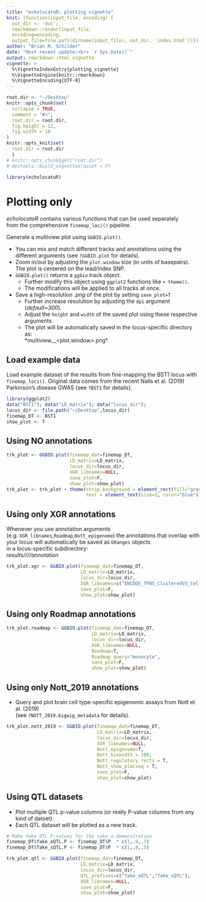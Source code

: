 ```yaml
---
title: "echolocatoR: plotting vignette"
knit: (function(input_file, encoding) {
  out_dir <- 'doc';
  rmarkdown::render(input_file,
  encoding=encoding,
  output_file=file.path(dirname(input_file), out_dir, 'index.html'))})
author: "Brian M. Schilder"
date: "Most recent update:<br> `r Sys.Date()`"
output: rmarkdown::html_vignette
vignette: >
  %\VignetteIndexEntry{plotting_vignette}
  %\VignetteEngine{knitr::rmarkdown}
  %\VignetteEncoding{UTF-8}
---
```


```r
root.dir <- "~/Desktop"
knitr::opts_chunk$set(
  collapse = TRUE,
  comment = "#>",
  root.dir = root.dir, 
  fig.height = 12,
  fig.width = 10
)  
knitr::opts_knit$set(
  root.dir = root.dir
  )
# knitr::opts_chunk$get("root.dir")
# devtools::build_vignettes(quiet = F)
```

```r
library(echolocatoR) 
```

# Plotting only

*echolocatoR* contains various functions that can be used separately  
from the comprehensive `finemap_loci()` pipeline.  

Generate a multiview plot using `GGBIO.plot()`.  

* You can mix and match different tracks and annotations using the different arguments 
(see `?GGBIO.plot` for details).  
* Zoom in/out by adjusting the `plot.window` size (in units of basepairs).  
The plot is centered on the lead/index SNP.  
* `GGBIO.plot()` returns a `ggbio` track object. 
  + Further modify this object using `ggplot2` functions like `+ theme()`.
  + The modifications will be applied to all tracks at once.  
* Save a high-resolution *.png* of the plot by setting `save_plot=T`  
  + Further increase resolution by adjusting the `dpi` argument (*default=300*).
  + Adjust the `height` and `width` of the saved plot using these respective arguments.
  + The plot will be automatically saved in the locus-specific directory as:  
  *multiview_<locus>_<plot.window>.png*.
   
## Load example data   

Load example dataset of the results from fine-mapping the BST1 locus with `finemap_loci()`.
Original data comes from the recent Nalls et al. (2019) Parkinson's disease GWAS (see `?BST1` for details).

```r
library(ggplot2)
data("BST1"); data("LD_matrix"); data("locus_dir");
locus_dir <- file.path("~/Desktop",locus_dir)
finemap_DT <- BST1 
show_plot <- T
```

## Using NO annotations  

```r
trk_plot <- GGBIO.plot(finemap_dat=finemap_DT, 
                       LD_matrix=LD_matrix, 
                       locus_dir=locus_dir, 
                       XGR_libnames=NULL, 
                       save_plot=F,
                       show_plot=show_plot)
trk_plot <- trk_plot + theme(strip.background = element_rect(fill="gray"),
                             text = element_text(size=3, color="blue"))
```

## Using only XGR annotations   

Whenever you use annotation arguments (e.g. `XGR_libnames`,`Roadmap`,`Nott_epigenome`)
the annotations that overlap with your locus will automatically be saved as `GRanges` objects  
in a locus-specific subdirectory:  
*results/<dataset_type>/<dataset_name>/<locus>/annotation* 

```r
trk_plot.xgr <- GGBIO.plot(finemap_dat=finemap_DT, 
                           LD_matrix=LD_matrix, 
                           locus_dir=locus_dir, 
                           XGR_libnames=c("ENCODE_TFBS_ClusteredV3_CellTypes"), 
                           save_plot=F,
                           show_plot=show_plot)
```

## Using only Roadmap annotations

```r
trk_plot.roadmap <- GGBIO.plot(finemap_dat=finemap_DT, 
                               LD_matrix=LD_matrix, 
                               locus_dir=locus_dir, 
                               XGR_libnames=NULL, 
                               Roadmap=T, 
                               Roadmap_query="monocyte", 
                               save_plot=F, 
                               show_plot=show_plot)
```


## Using only Nott_2019 annotations   

* Query and plot brain cell type-specific epigenomic assays from Nott et al. (2019)  
(see `?NOTT_2019.bigwig_metadata` for details).

```r
trk_plot.nott_2019 <- GGBIO.plot(finemap_dat=finemap_DT, 
                                 LD_matrix=LD_matrix, 
                                 locus_dir=locus_dir, 
                                 XGR_libnames=NULL, 
                                 Nott_epigenome=T, 
                                 Nott_binwidth = 100,
                                 Nott_regulatory_rects = T, 
                                 Nott_show_placseq = T,
                                 save_plot=F,
                                 show_plot=show_plot)
```


## Using QTL datasets  

* Plot multiple QTL p-value columns (or really P-value columns from any kind of datset).  
* Each QTL dataset will be plotted as a new track.

```r
# Make fake QTL P-values for the sake a demonstration
finemap_DT$fake_eQTL.P <- finemap_DT$P  * c(1,.9,.7)
finemap_DT$fake_sQTL.P <- finemap_DT$P  * c(1,.8,.5)

trk_plot.qtl <- GGBIO.plot(finemap_dat=finemap_DT, 
                           LD_matrix=LD_matrix, 
                           locus_dir=locus_dir,
                           QTL_prefixes=c("fake_eQTL","fake_sQTL"),
                           XGR_libnames=NULL, 
                           save_plot=F,
                           show_plot=show_plot)
```


